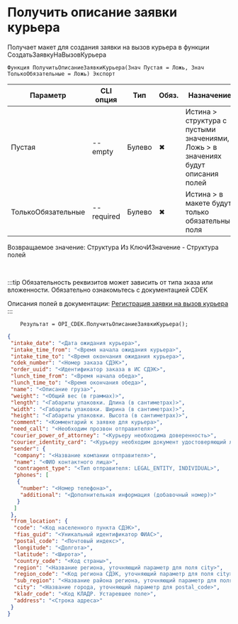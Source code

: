 ﻿---
sidebar_position: 5
---


# Получить описание заявки курьера
 Получает макет для создания заявки на вызов курьера в функции СоздатьЗаявкуНаВызовКурьера



`Функция ПолучитьОписаниеЗаявкиКурьера(Знач Пустая = Ложь, Знач ТолькоОбязательные = Ложь) Экспорт`

  | Параметр | CLI опция | Тип | Обяз. | Назначение |
  |-|-|-|-|-|
  | Пустая | --empty | Булево | &#x2716; | Истина > структура с пустыми значениями, Ложь > в значениях будут описания полей |
  | ТолькоОбязательные | --required | Булево | &#x2716; | Истина > в макете будут только обязательные поля |

  
  Возвращаемое значение:   Структура Из КлючИЗначение - Структура полей

<br/>

:::tip
Обязательность реквизитов может зависить от типа зказа или вложенности. Обязательно ознакомьтесь с документацией CDEK

 Описания полей в документации: [Регистрация заявки на вызов курьера](https://api-docs.cdek.ru/29925274.html)
:::
<br/>


```bsl title="Пример использования для 1С:Предприятие/OneScript"
    Результат = OPI_CDEK.ПолучитьОписаниеЗаявкиКурьера();
```
    



```json title="Результат"
{
 "intake_date": "<Дата ожидания курьера>",
 "intake_time_from": "<Время начала ожидания курьера>",
 "intake_time_to": "<Время окончания ожидания курьера>",
 "cdek_number": "<Номер заказа СДЭК>",
 "order_uuid": "<Идентификатор заказа в ИС СДЭК>",
 "lunch_time_from": "<Время начала обеда>",
 "lunch_time_to": "<Время окончания обеда>",
 "name": "<Описание груза>",
 "weight": "<Общий вес (в граммах)>",
 "length": "<Габариты упаковки. Длина (в сантиметрах)>",
 "width": "<Габариты упаковки. Ширина (в сантиметрах)>",
 "height": "<Габариты упаковки. Высота (в сантиметрах)>",
 "comment": "<Комментарий к заявке для курьера>",
 "need_call": "<Необходим прозвон отправителя>",
 "courier_power_of_attorney": "<Курьеру необходима доверенность>",
 "courier_identity_card": "<Курьеру необходим документ удостоверяющий личность>",
 "sender": {
  "company": "<Название компании отправителя>",
  "name": "<ФИО контактного лица>",
  "contragent_type": "<Тип отправителя: LEGAL_ENTITY, INDIVIDUAL>",
  "phones": [
   {
    "number": "<Номер телефона>",
    "additional": "<Дополнительная информация (добавочный номер)>"
   }
  ]
 },
 "from_location": {
  "code": "<Код населенного пункта СДЭК>",
  "fias_guid": "<Уникальный идентификатор ФИАС>",
  "postal_code": "<Почтовый индекс>",
  "longitude": "<Долгота>",
  "latitude": "<Широта>",
  "country_code": "<Код страны>",
  "region": "<Название региона, уточняющий параметр для поля city>",
  "region_code": "<Код региона СДЭК, уточняющий параметр для поля city>",
  "sub_region": "<Название района региона, уточняющий параметр для поля region>",
  "city": "<Название города, уточняющий параметр для postal_code>",
  "kladr_code": "<Код КЛАДР. Устаревшее поле>",
  "address": "<Строка адреса>"
 }
}
```
